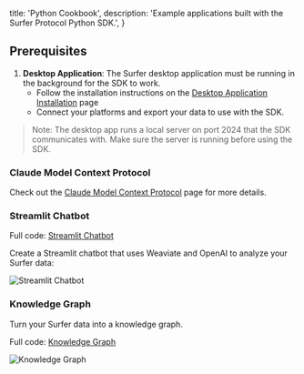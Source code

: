   title: 'Python Cookbook',
  description:
    'Example applications built with the Surfer Protocol Python SDK.',
}


## Prerequisites

1. **Desktop Application**: The Surfer desktop application must be running in the background for the SDK to work.
   - Follow the installation instructions on the [Desktop Application Installation](/desktop/installation) page
   - Connect your platforms and export your data to use with the SDK.

> Note: The desktop app runs a local server on port 2024 that the SDK communicates with. Make sure the server is running before using the SDK.

### Claude Model Context Protocol

Check out the <a target="_blank" href="/claude">Claude Model Context Protocol</a> page for more details.

### Streamlit Chatbot

Full code: <a target="_blank" href="https://github.com/Surfer-Org/Protocol/blob/main/cookbook/python/streamlit-chatbot/app.py">Streamlit Chatbot</a>

Create a Streamlit chatbot that uses Weaviate and OpenAI to analyze your Surfer data:

<Image src={streamlit_chatbot} alt="Streamlit Chatbot" />

### Knowledge Graph

Turn your Surfer data into a knowledge graph.

Full code: <a target="_blank" href="https://github.com/Surfer-Org/Protocol/blob/main/cookbook/python/knowledge-graph/app.py">Knowledge Graph</a>

<Image src={knowledge_graph} alt="Knowledge Graph" />
